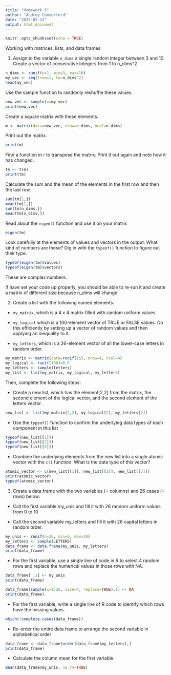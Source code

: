```yaml
---
title: "Homework 5"
author: "Audrey Commerford"
date: "2025-02-12"
output: html_document
---
```


```r
knitr::opts_chunk$set(echo = TRUE)
```

Working with matrices, lists, and data frames

1. Assign to the variable `n_dims` a single random integer between 3 and 10.
Create a vector of consecutive integers from 1 to n_dims^2
```r
n_dims <- runif(n=1, min=3, max=10)
my_vec <- seq(from=1, to=n_dims^2)
head(my_vec)
```
Use the sample function to randomly reshuffle these values.
```r
new_vec <- sample(x=my_vec)
print(new_vec)
```
Create a square matrix with these elements.
```r
m <- matrix(data=new_vec, nrow=n_dims, ncol=n_dims)
```
Print out the matrix.
```r
print(m)
```
Find a function in r to transpose the matrix. Print it out again and note how it has changed.
```r
tm <- t(m)
print(tm)
```
Calculate the sum and the mean of the elements in the first row and then the last row.
```r
sum(tm[1,])
mean(tm[1,])
sum(tm[n_dims,])
mean(tm[n_dims,])
```
Read about the `eigen()` function and use it on your matrix
```r
eigen(tm)
```
Look carefully at the elements of values and vectors in the output. What kind of numbers are these? Dig in with the `typeof()` function to figure out their type.
```r
typeof(eigen(tm)$values)
typeof(eigen(tm)$vectors)
```
These are complex numbers. 

If have set your code up properly, you should be able to re-run it and create a matrix of different size because n_dims will change.

2. Create a list with the following named elements:

* `my_matrix`, which is a 4 x 4 matrix filled with random uniform values

* `my_logical` which is a 100-element vector of TRUE or FALSE values. Do this efficiently by setting up a vector of random values and then applying an inequality to it.

* `my_letters`, which is a 26-element vector of all the lower-case letters in random order.
```r
my_matrix <- matrix(data=runif(16), nrow=4, ncol=4)
my_logical <- runif(100)<0.5
my_letters <- sample(letters)
my_list <- list(my_matrix, my_logical, my_letters)
```
Then, complete the following steps:

* Create a new list, which has the element[2,2] from the matrix, the second element of the logical vector, and the second element of the letters vector.
```r
new_list <- list(my_matrix[2,2], my_logical[2], my_letters[2])
```
* Use the `typeof()` function to confirm the underlying data types of each component in this list
```r
typeof(new_list[[1]])
typeof(new_list[[2]])
typeof(new_list[[3]])
```
* Combine the underlying elements from the new list into a single atomic vector with the `c()` function. What is the data type of this vector?
```r
atomic_vector <- c(new_list[[1]], new_list[[2]], new_list[[3]])
print(atomic_vector)
typeof(atomic_vector)
```

3. Create a data frame with the two variables (= columns) and 26 cases (= rows) below:

* Call the first variable my_unis and fill it with 26 random uniform values from 0 to 10

* Call the second variable my_letters and fill it with 26 capital letters in random order.
```r
my_unis <- runif(n=26, min=0, max=10)
my_letters <- sample(LETTERS)
data_frame <- data.frame(my_unis, my_letters)
print(data_frame)
```
* For the first variable, use a single line of code in R to select 4 random rows and replace the numerical values in those rows with NA.
```r
data_frame[ ,1] <- my_unis
print(data_frame)

data_frame[sample(x=1:26, size=4, replace=TRUE),1] <- NA
print(data_frame)
```
* For the first variable, write a single line of R code to identify which rows have the missing values.
```r
which(!complete.cases(data_frame))
```
* Re-order the entire data frame to arrange the second variable in alphabetical order
```r
data_frame <- data_frame[order(data_frame$my_letters),]
print(data_frame)
```
* Calculate the column mean for the first variable.
```r
mean(data_frame$my_unis, na.rm=TRUE)
```
